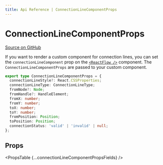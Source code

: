 ```yaml
---
title: Api Reference | ConnectionLineComponentProps
---
```



# ConnectionLineComponentProps

[Source on GitHub](https://github.com/wbkd/react-flow/blob/bacaa99c73b347856f63c5d495f5a0829be1e431/packages/core/src/types/edges.ts/#L152)

If you want to render a custom component for connection lines, you can set the
`connectionLineComponent` prop on the [`<ReactFlow />`](/api-reference/react-flow#connection-connectionLineComponent)
component. The `ConnectionLineComponentProps` are passed to your custom component.

```ts
export type ConnectionLineComponentProps = {
  connectionLineStyle?: React.CSSProperties;
  connectionLineType: ConnectionLineType;
  fromNode?: Node;
  fromHandle?: HandleElement;
  fromX: number;
  fromY: number;
  toX: number;
  toY: number;
  fromPosition: Position;
  toPosition: Position;
  connectionStatus: 'valid' | 'invalid' | null;
};
```

## Props

<PropsTable {...connectionLineComponentPropsFields} />
